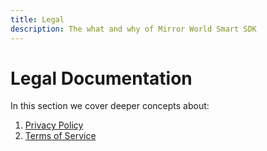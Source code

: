 ```yaml
---
title: Legal
description: The what and why of Mirror World Smart SDK
---
```


# Legal Documentation

In this section we cover deeper concepts about:
1. [Privacy Policy](https://mirrorworldfun.notion.site/Mirror-World-Mobile-SDK-Privacy-Policy-43bfee08372a43d8b32f218bd03a5d7b)
2. [Terms of Service](https://mirrorworldfun.notion.site/Mirror-World-Mobile-SDK-Terms-of-Use-556240ae1fc74654b7b93937e0804060)